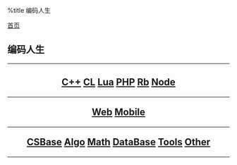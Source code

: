 %title 编码人生

[[../index|首页]]
==编码人生==
----
<center>
<h2>
[[cpp/index|C++]]
[[commonlisp/index|CL]]
[[lua/index|Lua]]
[[php/index|PHP]]
[[ruby/index|Rb]]
[[node/index|Node]]
----
[[web/index|Web]]
[[mobile/index|Mobile]]
----
[[csbase/index|CSBase]]
[[algorithms/index|Algo]]
[[math/index|Math]]
[[database/index|DataBase]]
[[tools/index|Tools]]
[[other/index|Other]]
</h2>
</center>
----
